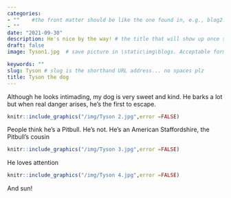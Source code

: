 ```yaml
---
categories:  
- ""    #the front matter should be like the one found in, e.g., blog2.md. It cannot be like the normal Rmd we used
- ""
date: "2021-09-30"
description: He's nice by the way! # the title that will show up once someone gets to this page
draft: false
image: Tyson1.jpg  # save picture in \static\img\blogs. Acceptable formats= jpg, jpeg, or png . Your iPhone pics wont work

keywords: ""
slug: Tyson # slug is the shorthand URL address... no spaces plz
title: Tyson the dog
---
```


Although he looks intimading, my dog is very sweet and kind. He barks a lot but when real danger arises, he's the first to escape.

```r
knitr::include_graphics("/img/Tyson 2.jpg",error =FALSE)
```

People think he's a Pitbull. He's not. He's an American Staffordshire, the Pitbull's cousin

```r
knitr::include_graphics("/img/Tyson 3.jpg",error =FALSE)
```

He loves attention

```r
knitr::include_graphics("/img/Tyson 4.jpg",error =FALSE)
```

And sun!